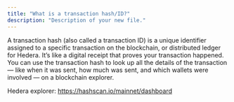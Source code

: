 ```yaml
---
title: "What is a transaction hash/ID?"
description: "Description of your new file."
---
```


A transaction hash (also called a transaction ID) is a unique identifier assigned to a specific transaction on the blockchain, or distributed ledger for Hedera. It’s like a digital receipt that proves your transaction happened. You can use the transaction hash to look up all the details of the transaction — like when it was sent, how much was sent, and which wallets were involved — on a blockchain explorer.

Hedera explorer: https://hashscan.io/mainnet/dashboard